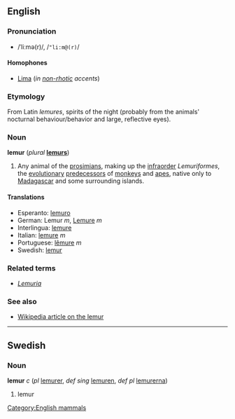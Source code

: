 ==English==
=== Pronunciation ===
*/ˈliːmə(r)/, /<tt>"li:m@(r)</tt>/

====Homophones====
*[[Lima]] (''in [[non-rhotic]] accents'')

===Etymology===
From Latin ''lemures'', spirits of the night (probably from the animals' nocturnal behaviour/behavior and large, reflective eyes).

===Noun===
'''lemur''' (''plural'' '''[[lemurs]]''')

#Any animal of the [[prosimian]]s, making up the [[infraorder]] ''Lemuriformes'', the [[evolutionary]] [[predecessor]]s of [[monkey]]s and [[ape]]s, native only to [[Madagascar]] and some surrounding islands.

====Translations====
*Esperanto: [[lemuro]]
*German: Lemur ''m'', [[Lemure]] ''m''
*Interlingua: [[lemure#Interlingua|lemure]]
*Italian: [[lemure#Italian|lemure]] ''m''
*Portuguese: [[lêmure]] ''m''
*Swedish: [[lemur#Swedish|lemur]]

===Related terms===
*''[[Lemuria]]''

===See also===
*[[w:Lemur|Wikipedia article on the lemur]]

----
==Swedish==
===Noun===
'''lemur''' ''c'' (''pl'' [[lemurer]], ''def sing'' [[lemuren]], ''def pl'' [[lemurerna]])

#lemur

[[Category:English mammals]]